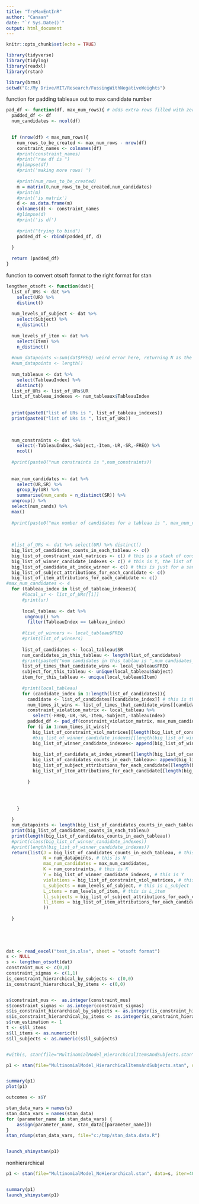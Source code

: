 ```yaml
---
title: "TryMaxEntInR"
author: "Canaan"
date: "`r Sys.Date()`"
output: html_document
---
```


```r
knitr::opts_chunk$set(echo = TRUE)

library(tidyverse)
library(tidylog)
library(readxl)
library(rstan)

library(brms)
setwd("G:/My Drive/MIT/Research/FussingWithNegativeWeights")

```




function for padding tableaux out to max candidate number

```r

pad_df <- function(df, max_num_rows){ # adds extra rows filled with zero violations for sub-maximal constraint matrixes - that is, for tableaux   that have fewer than the maximum number of columns
  padded_df <- df
  num_candidates <- ncol(df)
  

  if (nrow(df) < max_num_rows){
    num_rows_to_be_created <- max_num_rows - nrow(df)
    constraint_names <- colnames(df)
    #print(constraint_names)
    #print("raw df is ")
    #glimpse(df)
    #print('making more rows! ')
    
    #print(num_rows_to_be_created)
    m = matrix(0,num_rows_to_be_created,num_candidates)
    #print(m)
    #print('is matrix')
    d <- as.data.frame(m)
    colnames(d) <- constraint_names
    #glimpse(d)
    #print('is df')
    
    #print("trying to bind")
    padded_df <- rbind(padded_df, d)
    
  }
  
  return (padded_df)
}

```


function to convert otsoft format to the right format for stan

```r

  
lengthen_otsoft <- function(dat){
  list_of_URs <- dat %>% 
    select(UR) %>% 
    distinct()
  
  num_levels_of_subject <- dat %>% 
    select(Subject) %>% 
    n_distinct()
  
  num_levels_of_item <- dat %>% 
    select(Item) %>% 
    n_distinct()
  
  #num_datapoints <-sum(dat$FREQ) weird error here, returning N as the length of the number of tableau at the end
  #num_datapoints <- length()
  
  num_tableaux <- dat %>% 
    select(TableauIndex) %>% 
    distinct()
  list_of_URs <- list_of_URs$UR
  list_of_tableau_indexes <- num_tableaux$TableauIndex
  
  
  print(paste0("list of URs is ", list_of_tableau_indexes))
  print(paste0("list of URs is ", list_of_URs))

  
  
  num_constraints <- dat %>% 
    select(-TableauIndex,-Subject,-Item,-UR,-SR,-FREQ) %>% 
    ncol()
  
  #print(paste0("num constraints is ",num_constraints))
  
  
  max_num_candidates <- dat %>% 
    select(UR,SR) %>% 
    group_by(UR) %>% 
    summarise(num_cands = n_distinct(SR)) %>% 
  ungroup() %>% 
  select(num_cands) %>% 
  max()
  
  #print(paste0("max number of candidates for a tableau is ", max_num_candidates))
  
  
  
  #list_of_URs <- dat %>% select(UR) %>% distinct()
  big_list_of_candidates_counts_in_each_tableau <- c()
  big_list_of_constraint_viol_matrices <- c() # this is a stack of constraint violation matrixes, padded out to the max
  big_list_of_winner_candidate_indexes <- c() # this is Y, the list of winning candidate IDs (just the linear number in the tableau) coming out of each individual tableau competition
  big_list_of_candidate_at_index_winner <- c() # this is just for a sanity check
  big_list_of_subject_attributions_for_each_candidate <- c()
  big_list_of_item_attributions_for_each_candidate <- c()
#max_num_candidates <- 4
  for (tableau_index in list_of_tableau_indexes){
      #local_ur <- list_of_URs[[i]]
      #print(ur)
      
      local_tableau <- dat %>%
       ungroup() %>% 
        filter(TableauIndex == tableau_index)
      
      #list_of_winners <- local_tableau$FREQ
      #print(list_of_winners)
      
      list_of_candidates <- local_tableau$SR
      num_candidates_in_this_tableau <- length(list_of_candidates)
      #print(paste0("num candidates in this tablau is ",num_candidates_in_this_tableau))
      list_of_times_that_candidate_wins <- local_tableau$FREQ
      subject_for_this_tableau <- unique(local_tableau$Subject)
      item_for_this_tableau <- unique(local_tableau$Item)
      
      #print(local_tableau)
      for (candidate_index in 1:length(list_of_candidates)){
        candidate <- list_of_candidates[[candidate_index]] # this is the SR
        num_times_it_wins <- list_of_times_that_candidate_wins[[candidate_index]] # this is its frequency
        constraint_violation_matrix <- local_tableau %>%
          select(-FREQ,-UR,-SR,-Item,-Subject,-TableauIndex)
        padded_df <- pad_df(constraint_violation_matrix, max_num_candidates)
        for (i in 1:num_times_it_wins){
          big_list_of_constraint_viol_matrices[[length(big_list_of_constraint_viol_matrices)+1]] <- as.matrix(padded_df)
          #big_list_of_winner_candidate_indexes[[length(big_list_of_winner_candidate_indexes)+1]] <- candidate_index
          big_list_of_winner_candidate_indexes<- append(big_list_of_winner_candidate_indexes,candidate_index)
          
          big_list_of_candidate_at_index_winner[[length(big_list_of_candidate_at_index_winner)+1]]<- candidate
          big_list_of_candidates_counts_in_each_tableau<- append(big_list_of_candidates_counts_in_each_tableau,num_candidates_in_this_tableau)
          big_list_of_subject_attributions_for_each_candidate[[length(big_list_of_subject_attributions_for_each_candidate)+1]] <- subject_for_this_tableau
          big_list_of_item_attributions_for_each_candidate[[length(big_list_of_item_attributions_for_each_candidate)+1]] <- item_for_this_tableau
          
        }
  
  


    }

  }
  num_datapoints <- length(big_list_of_candidates_counts_in_each_tableau)
  print(big_list_of_candidates_counts_in_each_tableau)
  print(length(big_list_of_candidates_counts_in_each_tableau))
  #print(class(big_list_of_winner_candidate_indexes))
  #print(length(big_list_of_winner_candidate_indexes))
  return(list(J = big_list_of_candidates_counts_in_each_tableau, # this is J
              N = num_datapoints, # this is N
              max_num_candidates = max_num_candidates,
              K = num_constraints, # this is K
              Y = big_list_of_winner_candidate_indexes, # this is Y
              violations = big_list_of_constraint_viol_matrices, # this is violations
              L_subjects = num_levels_of_subject, # this is L_subject
              L_items = num_levels_of_item, # this is L_item
              ll_subjects = big_list_of_subject_attributions_for_each_candidate,
              ll_items = big_list_of_item_attributions_for_each_candidate
              ))  
    
  }
  
  
  



```



```r

dat <- read_excel("test_in.xlsx", sheet = "otsoft format")
s <- NULL
s <- lengthen_otsoft(dat)
constraint_mus <- c(0,0) 
constraint_sigmas <- c(1,1)
is_constraint_hierarchical_by_subjects <- c(0,0)
is_constraint_hierarchical_by_items <- c(0,0)


s$constraint_mus <-  as.integer(constraint_mus)
s$constraint_sigmas <- as.integer(constraint_sigmas)
s$is_constraint_hierarchical_by_subjects <- as.integer(is_constraint_hierarchical_by_subjects)
s$is_constraint_hierarchical_by_items <- as.integer(is_constraint_hierarchical_by_items)
s$run_estimation <- 1
t <- s$ll_items
s$ll_items <- as.numeric(t)
s$ll_subjects <- as.numeric(s$ll_subjects)


#with(s, stan(file="MultinomialModel_HierarchicalItemsAndSubjects.stan", iter=4000, chains=4, seed=3))

p1 <- stan(file="MultinomialModel_HierarchicalItemsAndSubjects.stan", data=s, iter=4000, chains=4, seed=3, thin = 3, cores = 4,control = list(adapt_delta = 0.99, max_treedepth = 15))


summary(p1)
plot(p1)

outcomes <- s$Y

stan_data_vars = names(s)
stan_data_vars = names(stan_data)
for (parameter_name in stan_data_vars) {
    assign(parameter_name, stan_data[[parameter_name]])
}
stan_rdump(stan_data_vars, file="c:/tmp/stan_data.data.R")


launch_shinystan(p1)

```

nonhierarchical

```r

p1 <- stan(file="MultinomialModel_NoHierarchical.stan", data=s, iter=4000, chains=4, seed=3, thin = 3, cores = 4,control = list(adapt_delta = 0.99, max_treedepth = 15))


summary(p1)
launch_shinystan(p1)

```

